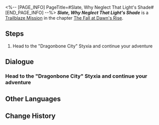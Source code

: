 <%-- [PAGE_INFO]
PageTitle=#Slate, Why Neglect That Light's Shade#
[END_PAGE_INFO] --%>
{{Stub|Dialogue.}}
{{Mission Infobox
|id            = 1040409
|title         = 
|image         = <!--Mission Slate, Why Neglect That Light's Shade.png-->
|type          = Trailblaze
|event_name    = 
|chapter       = The Fall at Dawn's Rise
|requirements  = [[Trailblaze Mission]] ''[[Poet, Speak of the Sky Through Me (II)]]'' completed
|summary       = Cipher delivers the Coreflame to Styxia, defeating all pursuing "Cleaners" &mdash; only to be relentlessly hunted by the Flame Reaver. She outwits them to protect the Coreflame but is fatally pierced by the Reaver. Recalling millennia-old memories, she whispers Aglaea's name and closes her eyes on the shores of the underworld.
|characters    = Trailblazer
|startLocation = [[Amphoreus]] - [["Dragonbone City" Styxia]]
|world         = Amphoreus
|area          = "Dragonbone City" Styxia
|prev          = Poet, Speak of the Sky Through Me (II)
|next          = Dawn, Shine at the World's End
|rewards       = Trailblaze EXP*500; Stellar Jade*60; Traveler's Guide*5; Refined Aether*5; Celestial Ambrosia*200; Daythunder Rhapsody*1 { text = ''Daythunder Rhapsody'' }; Credit*60,000
}}
'''''Slate, Why Neglect That Light's Shade''''' is a [[Trailblaze Mission]] in the chapter [[The Fall at Dawn's Rise]].

==Steps==
# Head to the "Dragonbone City" Styxia and continue your adventure

<!--
==Gameplay Notes==

--><!--
==Trial Character==

-->
==Dialogue==
{{Stub Dialogue}}
===Head to the "Dragonbone City" Styxia and continue your adventure{{subst:void|<!--104040901-->}}===
{{Mission Description|type=trailblaze|location="Dragonbone City" Styxia|Cipher safeguarded Kephale's Coreflame within Styxia's expanse, single-handedly fending off the "Cleaners" who sought to seize it. Yet the threat goes beyond the Council's assassins, for at the same moment, the Flame Reaver's figure has settled upon the shores of the underworld.}}
{{Dialogue Start}}

{{Dialogue End}}

==Other Languages==
{{Other Languages
|en   = Slate, Why Neglect That Light's Shade
|zhs  = 石板啊，为何罔闻那灯影
|zht  = 石板啊，為何罔聞那燈影
|ja   = 石板よ、なぜ灯火に耳を傾けない
|ko   = 석판이여, 왜 등불에 비친 그림자를 무시하는가
|es   = Losa, ¿por qué descuidas esa sombra?
|fr   = Pourquoi négliger l'ombre de cette lumière&nbsp;?
|ru   = О каменная плита, зачем ты заслоняешь свет
|th   = แผ่นหินเอ๋ย ไยจึงไม่แยแสในเงาโคม
|vi   = Hỡi phiến đá, cớ sao chẳng lắng nghe ánh đèn
|de   = O Steinplatte, warum den Schatten des Lichts vernachlässigen
|id   = Prasasti, Mengapa Engkau Mengabaikan Bayang Lampu Itu
|pt   = Tabuleta, Por Que Negligenciar a Sombra Dessa Luz
}}

==Change History==
{{Change History|3.3}}
